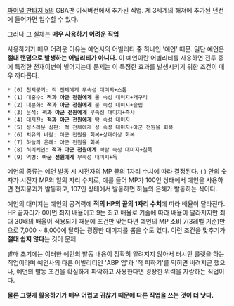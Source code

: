 [[파이널 판타지 5]]의 GBA판 이식버전에서 추가된 직업. 제 3세계의 해저에 추가된 던전에 들어가면 입수할 수 있다.

그러나 그 실체는 '''매우 사용하기 어려운 직업'''

사용하기가 매우 어려운 이유는 예언사의 어빌리티 중 하나인 '예언' 때문. 일단 예언은 '''절대 랜덤으로 발생하는 어빌리티가 아니다.''' 이 예언이란 어빌리티를 사용하면 전투 중에 특정한 천재이변이 벌어지는데 문제는 이 특정한 효과를 발생시키기 위한 조건이 매우 까다롭다.

 * (0) 천지붕괴: 적 전체에게 무속성 대미지+스톱
 * (1) 대홍수: '''적과 아군 전원에게''' 물 속성 대미지+개구리
 * (2) 대분화: '''적과 아군 전원에게''' 불 속성 대미지+슬립
 * (3) 운석: '''적과 아군 전원에게''' 무속성 대미지+즉사
 * (4) 대지진: '''적과 아군 전원에게''' 땅 속성 대미지
 * (5) 성스러운 심판: 적 전체에게 성 속성 대미지+아군 전원을 회복
 * (6) 치유의 바람: 아군 전원을 회복+상태이상 회복
 * (7) 하늘의 은혜: 아군 전원을 회복
 * (8) 허리케인: '''적과 아군 전원에게''' 바람 속성 대미지+침묵
 * (9) 역병: '''아군 전원에게''' 무속성 대미지+독

예언의 종류는 예언 발동 시 시전자의 MP 끝의 1자리 수치에 따라 결정된다. ( ) 안의 숫자가 시전자 MP의 일의 자리 수치로, 예를 들어 MP가 100인 상태에서 예언을 사용하면 천지붕괴가 발동하고, 107인 상태에서 발동하면 하늘의 은혜가 발동하는 식이다.

예언의 대미지는 예언의 공격력에 '''적의 HP의 끝의 1자리 수치'''에 따라 배율이 달라진다. HP 끝자리가 0이면 최저 배율이고 9는 최고 배율로 기술에 따라 배율이 달라지지만 최대 30배의 배율이 적용되기 때문에 조건만 맞는다면 예언의 MP 소비 7(3레벨 기준)만으로 7,000 ~ 8,000에 달하는 굉장한 대미지를 뽑을 수도 있다. 이런 조건을 맞추기가 '''절대 쉽지 않다'''는 것이 문제.

발매 초기에는 이러한 예언의 발동 내용이 정확히 알려지지 않아서 러시안 룰렛을 하는 직업이라며 예언사의 다른 어빌리티인 'ABP 업'과 '적 피하기'를 익히면 버려지곤 했으나, 예언의 발동 조건을 확실하게 파악하고 사용한다면 굉장한 위력을 자랑하는 직업이다.

'''물론 그렇게 활용하기가 매우 어렵고 귀찮기 때문에 다른 직업을 쓰는 것이 더 낫다.'''
